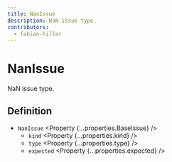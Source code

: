 ```yaml
---
title: NanIssue
description: NaN issue type.
contributors:
  - fabian-hiller
---
```



# NanIssue

NaN issue type.

## Definition

- `NanIssue` <Property {...properties.BaseIssue} />
  - `kind` <Property {...properties.kind} />
  - `type` <Property {...properties.type} />
  - `expected` <Property {...properties.expected} />
